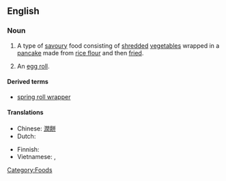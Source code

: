 ==English==

===Noun===
{{wikipedia}}
{{en-noun|sg=[[spring]] [[roll]]}}

# A type of [[savoury]] food consisting of [[shred]]ded [[vegetable]]s wrapped in a [[pancake]] made from [[rice flour]] and then [[fried]].
# {{US}} An [[egg roll]].

====Derived terms====
* [[spring roll wrapper]]

====Translations====
{{trans-top|shredded vegetables wrapped in a pancake}}
* Chinese: [[潤餅]]
* Dutch: {{t-|nl|loempia|c}}
{{trans-mid}}
* Finnish: {{t-|fi|kevätkääryle}}
* Vietnamese: {{t+|vi|nem rán|xs=Vietnamese}}, {{t+|vi|chả giò|xs=Vietnamese}}
{{trans-bottom}}

[[Category:Foods]]